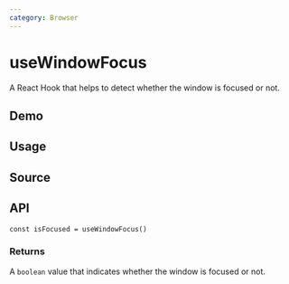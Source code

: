 ```yaml
---
category: Browser
---
```


# useWindowFocus


<HooksType category={frontmatter.category} />

A React Hook that helps to detect whether the window is focused or not.

## Demo


<App />

## Usage



## Source


<Source />

## API

```tsx
const isFocused = useWindowFocus()
```

### Returns

A `boolean` value that indicates whether the window is focused or not.

